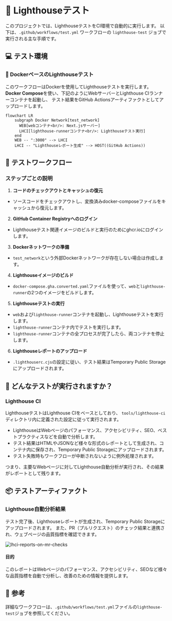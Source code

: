# 🗼 Lighthouseテスト

このプロジェクトでは、LighthouseテストをCI環境で自動的に実行します。
以下は、`.github/workflows/test.yml` ワークフローの `lighthouse-test` ジョブで実行される主な手順です。

## 💻 テスト環境

### 🐳 DockerベースのLighthouseテスト

このワークフローはDockerを使用してLighthouseテストを実行します。
**Docker Compose**を使い、下記のようにWebサーバーとLighthouse CIランナーコンテナを起動し、
テスト結果をGitHub Actionsアーティファクトとしてアップロードします。

```mermaid
flowchart LR
    subgraph Docker Network[test_network]
      WEB[webコンテナ<br/>: Next.jsサーバー]
      LHCI[lighthouse-runnerコンテナ<br/>: Lighthouseテスト実行]
    end
    WEB -- ":3000" --> LHCI
    LHCI -- "Lighthouseレポート生成" --> HOST((GitHub Actions))
```

## 🔄 テストワークフロー

### ステップごとの説明

1. **コードのチェックアウトとキャッシュの復元**
- ソースコードをチェックアウトし、変換済みdocker-composeファイルをキャッシュから復元します。

2. **GitHub Container Registryへのログイン**
- Lighthouseテスト関連イメージのビルドと実行のためにghcr.ioにログインします。

3. **Dockerネットワークの準備**
- `test_network`という外部Dockerネットワークが存在しない場合は作成します。

4. **Lighthouseイメージのビルド**
- `docker-compose.gha.converted.yaml`ファイルを使って、`web`と`lighthouse-runner`の2つのイメージをビルドします。

5. **Lighthouseテストの実行**
- `web`および`lighthouse-runner`コンテナを起動し、Lighthouseテストを実行します。
- `lighthouse-runner`コンテナ内でテストを実行します。
- `lighthouse-runner`コンテナの全プロセスが完了したら、両コンテナを停止します。

6. **Lighthouseレポートのアップロード**
- `.lighthouserc.cjs`の設定に従い、テスト結果はTemporary Public Storageにアップロードされます。

## 🧪 どんなテストが実行されますか？

### Lighthouse CI

LighthouseテストはLighthouse CIをベースとしており、
`tools/lighthouse-ci`ディレクトリ内に定義された設定に従って実行されます。

- LighthouseはWebページのパフォーマンス、アクセシビリティ、SEO、ベストプラクティスなどを自動で分析します。
- テスト結果はHTMLやJSONなど様々な形式のレポートとして生成され、コンテナ内に保存され、Temporary Public Storageにアップロードされます。
- テスト失敗時もワークフローが中断されないように例外処理されます。

つまり、主要なWebページに対してLighthouse自動分析が実行され、その結果がレポートとして残ります。

## 📦 テストアーティファクト

### Lighthouse自動分析結果

テスト完了後、Lighthouseレポートが生成され、Temporary Public Storageにアップロードされます。
また、PR（プルリクエスト）のチェック結果と連携され、ウェブページの品質指標を確認できます。

![lhci-reports-on-mr-checks](/assets/images/testing/lighthouse-test/img-1.png)

#### 目的

このレポートはWebページのパフォーマンス、アクセシビリティ、SEOなど様々な品質指標を自動で分析し、改善のための情報を提供します。

## 📌 参考

詳細なワークフローは、`.github/workflows/test.yml`ファイルの`lighthouse-test`ジョブを参照してください。

